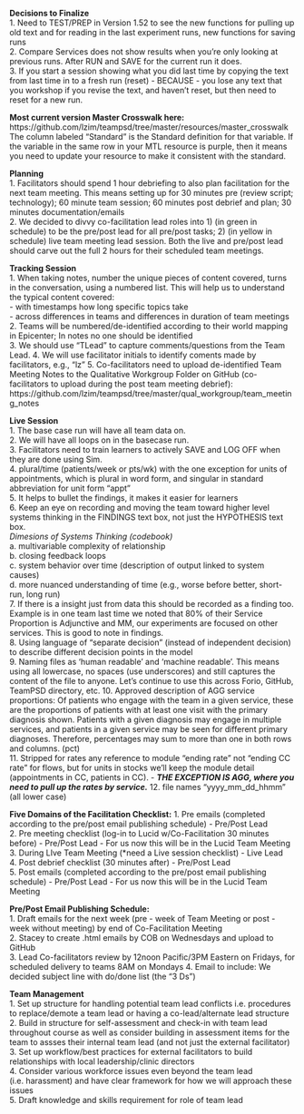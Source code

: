 **Decisions to Finalize**  
1. Need to TEST/PREP in Version 1.52 to see the new functions for pulling up old text and for reading in the last experiment runs, new functions for saving runs  
2. Compare Services does not show results when you're only looking at previous runs. After RUN and SAVE for the current run it does.  
3. If you start a session showing what you did last time by copying the text from last time in to a fresh run (reset) - BECAUSE - you lose any text that you workshop if you revise the text, and haven't reset, but then need to reset for a new run.  

**Most current version Master Crosswalk here:** https://github.com/lzim/teampsd/tree/master/resources/master_crosswalk
The column labeled "Standard" is the Standard definition for that variable. If the variable in the same row in your MTL resource is purple, then it means you need to update your resource to make it consistent with the standard.  

**Planning**  
1. Facilitators should spend 1 hour debriefing to also plan facilitation for the next team meeting. This means setting up for 30 minutes pre (review script; technology); 60 minute team session; 60 minutes post debrief and plan; 30 minutes documentation/emails  
2. We decided to divvy co-facilitation lead roles into 1) (in green in schedule) to be the pre/post lead for all pre/post tasks; 2) (in yellow in schedule) live team meeting lead session. Both the live and pre/post lead should carve out the full 2 hours for their scheduled team meetings.  

**Tracking Session**  
1. When taking notes, number the unique pieces of content covered, turns in the conversation,  using a numbered list. This will help us to understand the typical content covered:  
- with timestamps how long specific topics take  
- across differences in teams and differences in duration of team meetings  
2. Teams will be numbered/de-identified according to their world mapping in Epicenter; In notes no one should be identified  
3. We should use "TLead" to capture comments/questions from the Team Lead.
4. We will use facilitator initials to identify coments made by facilitators, e.g., "lz"
5. Co-facilitators need to upload de-identified Team Meeting Notes to the Qualitative Workgroup Folder on GitHub (co-facilitators to upload during the post team meeting debrief): https://github.com/lzim/teampsd/tree/master/qual_workgroup/team_meeting_notes  

**Live Session**  
1. The base case run will have all team data on.  
2. We will have all loops on in the basecase run.  
3. Facilitators need to train learners to actively SAVE and LOG OFF when they are done using Sim.  
4. plural/time (patients/week or pts/wk) with the one exception for units of appointments, which is plural in word form, and singular in standard abbreviation for unit form "appt"  
5. It helps to bullet the findings, it makes it easier for learners  
6. Keep an eye on recording and moving the team toward higher level systems thinking in the FINDINGS text box, not just the HYPOTHESIS text box.  
	*Dimesions of Systems Thinking (codebook)*  
	a. multivariable complexity of relationship  
	b. closing feedback loops  
	c. system behavior over time (description of output linked to system causes)  
	d. more nuanced understanding of time (e.g., worse before better, short-run, long run)  
7. If there is a insight just from data this should be recorded as a finding too. Example is in one team last time we noted that 80% of their Service Proportion is Adjunctive and MM, our experiments are focused on other services. This is good to note in findings.  
8. Using language of "separate decision" (instead of independent decision) to describe different decision points in the model  
9. Naming files as 'human readable' and 'machine readable'. This means using all lowercase, no spaces (use underscores) and still captures the content of the file to anyone. Let's continue to use this across Forio, GitHub, TeamPSD directory, etc. 
10. Approved description of AGG service proportions: Of patients who engage with the team in a given service, these are the proportions of patients with at least one visit with the primary diagnosis shown.  Patients with a given diagnosis may engage in multiple services, and patients in a given service may be seen for different primary diagnoses.  Therefore, percentages may sum to more than one in both rows and columns. (pct)   
11. Stripped for rates any reference to module "ending rate" not "ending CC rate" for flows, but for units in stocks we'll keep the module detail (appointments in CC, patients in CC). - ***THE EXCEPTION IS AGG, where you need to pull up the rates by service.*** 
12. file names "yyyy_mm_dd_hhmm" (all lower case)  

**Five Domains of the Facilitation Checklist:**
1. Pre emails (completed according to the pre/post email publishing schedule) - Pre/Post Lead  
2. Pre meeting checklist (log-in to Lucid w/Co-Facilitation 30 minutes before) - Pre/Post Lead - For us now this will be in the Lucid Team Meeting  
3. During LIve Team Meeting (*need a Live session checklist) - Live Lead  
4. Post debrief checklist (30 minutes after) - Pre/Post Lead  
5. Post emails (completed according to the pre/post email publishing schedule) - Pre/Post Lead - For us now this will be in the Lucid Team Meeting  

**Pre/Post Email Publishing Schedule:**  
1. Draft emails for the next week (pre - week of Team Meeting or post - week without meeting) by end of Co-Facilitation Meeting  
2. Stacey to create .html emails by COB on Wednesdays and upload to GitHub  
3. Lead Co-facilitators review by 12noon Pacific/3PM Eastern on Fridays, for scheduled delivery to teams 8AM on Mondays
4. Email to include:  We decided subject line with do/done list (the "3 Ds")
	
**Team Management**  
1. Set up structure for handling potential team lead conflicts i.e. procedures to replace/demote a team lead or having a co-lead/alternate lead structure  
2. Build in structure for self-assessment and check-in with team lead throughout course as well as consider building in assessment items for the team to assses their internal team lead (and not just the external facilitator)  
3. Set up workflow/best practices for external facilitators to build relationships with local leadership/clinic directors  
4. Consider various workforce issues even beyond the team lead (i.e. harassment) and have clear framework for how we will approach these issues  
5. Draft knowledge and skills requirement for role of team lead  
